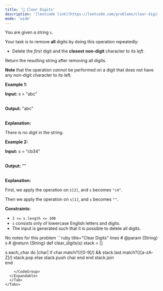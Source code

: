 ```yaml
---
title: '🧩 Clear Digits'
description: '[leetcode link](https://leetcode.com/problems/clear-digits/description/)'
mode: 'wide'
---
```

<Tabs>
  <Tab title="Question" icon="circle-question" iconType="regular">
    <Card>
      <p>You are given a string <code>s</code>.</p>  <p>Your task is to remove <strong>all</strong> digits by doing this operation repeatedly:</p>  <ul>  <li>Delete the <em>first</em> digit and the <strong>closest</strong> <b>non-digit</b> character to its <em>left</em>.</li> </ul>  <p>Return the resulting string after removing all digits.</p>  <p><strong>Note</strong> that the operation <em>cannot</em> be performed on a digit that does not have any non-digit character to its left.</p>   <p><strong class="example">Example 1:</strong></p>  <div class="example-block"> <p><strong>Input:</strong> <span class="example-io">s = &quot;abc&quot;</span></p>  <p><br/> <strong>Output:</strong> <span class="example-io">&quot;abc&quot;</span></p>  <p><br/> <strong>Explanation:</strong></p>  <p>There is no digit in the string.<!-- notionvc: ff07e34f-b1d6-41fb-9f83-5d0ba3c1ecde --></p> </div>  <p><strong class="example">Example 2:</strong></p>  <div class="example-block"> <p><strong>Input:</strong> <span class="example-io">s = &quot;cb34&quot;</span></p>  <p><br/> <strong>Output:</strong> <span class="example-io">&quot;&quot;</span></p>  <p><br/> <strong>Explanation:</strong></p>  <p>First, we apply the operation on <code>s[2]</code>, and <code>s</code> becomes <code>&quot;c4&quot;</code>.</p>  <p>Then we apply the operation on <code>s[1]</code>, and <code>s</code> becomes <code>&quot;&quot;</code>.</p> </div>   <p><strong>Constraints:</strong></p>  <ul>  <li><code>1 &lt;= s.length &lt;= 100</code></li>  <li><code>s</code> consists only of lowercase English letters and digits.</li>  <li>The input is generated such that it is possible to delete all digits.</li> </ul> 
    </Card>
  </Tab>
  <Tab title="Solution" icon="lightbulb" iconType="regular" >
    <Card>
      No notes for this problem
    </Card>
  <Expandable title="code">
    <CodeGroup dropdown>
```ruby title="Clear Digits" lines
# @param {String} s
# @return {String}
def clear_digits(s)
  stack = []

  s.each_char do |char|
    if char.match?(/[0-9]/) && stack.last.match?(/[a-zA-Z]/)
      stack.pop
    else
      stack.push char
    end
  end
  stack.join  
end
```
    </CodeGroup>
  </Expandable>
  </Tab>
</Tabs>